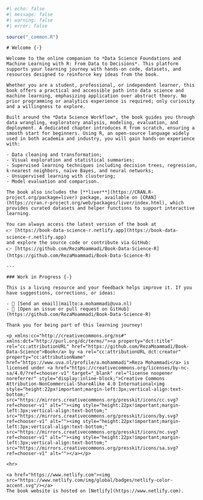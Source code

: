 ```r
#| echo: false
#| message: false
#| warning: false
#| error: false

source("_common.R")
```

```asis
# Welcome {-}

Welcome to the online companion to *Data Science Foundations and Machine Learning with R: From Data to Decisions*. This platform supports your learning journey with hands-on code, datasets, and resources designed to reinforce key ideas from the book.

Whether you are a student, professional, or independent learner, this book offers a practical and accessible path into data science and machine learning, emphasizing application over abstract theory. No prior programming or analytics experience is required; only curiosity and a willingness to explore.

Built around the *Data Science Workflow*, the book guides you through data wrangling, exploratory analysis, modeling, evaluation, and deployment. A dedicated chapter introduces R from scratch, ensuring a smooth start for beginners. Using R, an open-source language widely used in both academia and industry, you will gain hands-on experience with:

- Data cleaning and transformation;  
- Visual exploration and statistical summaries;  
- Supervised learning techniques including decision trees, regression, k-nearest neighbors, naïve Bayes, and neural networks;
- Unsupervised learning with clustering;  
- Model evaluation and comparison.

The book also includes the [**liver**](https://CRAN.R-project.org/package=liver) package, available on [CRAN](https://cran.r-project.org/web/packages/liver/index.html), which provides curated datasets and helper functions to support interactive learning.

You can always access the latest version of the book at  
👉 [https://book-data-science-r.netlify.app](https://book-data-science-r.netlify.app)  
and explore the source code or contribute via GitHub:  
👉 [https://github.com/RezaMoammadi/Book-Data-Science-R](https://github.com/RezaMoammadi/Book-Data-Science-R)

---

### Work in Progress {-}

This is a living resource and your feedback helps improve it. If you have suggestions, corrections, or ideas:

- 📧 [Send an email](mailto:a.mohammadi@uva.nl)  
- 🐛 [Open an issue or pull request on GitHub](https://github.com/RezaMoammadi/Book-Data-Science-R)

Thank you for being part of this learning journey!

<p xmlns:cc="http://creativecommons.org/ns#" xmlns:dct="http://purl.org/dc/terms/"><a property="dct:title" rel="cc:attributionURL" href="https://github.com/RezaMoammadi/Book-Data-Science">Book</a> by <a rel="cc:attributionURL dct:creator" property="cc:attributionName" href="https://www.uva.nl/profile/a.mohammadi">Reza Mohammadi</a> is licensed under <a href="https://creativecommons.org/licenses/by-nc-sa/4.0/?ref=chooser-v1" target="_blank" rel="license noopener noreferrer" style="display:inline-block;">Creative Commons Attribution-NonCommercial-ShareAlike 4.0 International<img style="height:22px!important;margin-left:3px;vertical-align:text-bottom;" src="https://mirrors.creativecommons.org/presskit/icons/cc.svg?ref=chooser-v1" alt=""><img style="height:22px!important;margin-left:3px;vertical-align:text-bottom;" src="https://mirrors.creativecommons.org/presskit/icons/by.svg?ref=chooser-v1" alt=""><img style="height:22px!important;margin-left:3px;vertical-align:text-bottom;" src="https://mirrors.creativecommons.org/presskit/icons/nc.svg?ref=chooser-v1" alt=""><img style="height:22px!important;margin-left:3px;vertical-align:text-bottom;" src="https://mirrors.creativecommons.org/presskit/icons/sa.svg?ref=chooser-v1" alt=""></a></p>
                  
<hr>

<a href="https://www.netlify.com"><img src="https://www.netlify.com/img/global/badges/netlify-color-accent.svg"/></a>
The book website is hosted on [Netlify](https://www.netlify.com).
```

